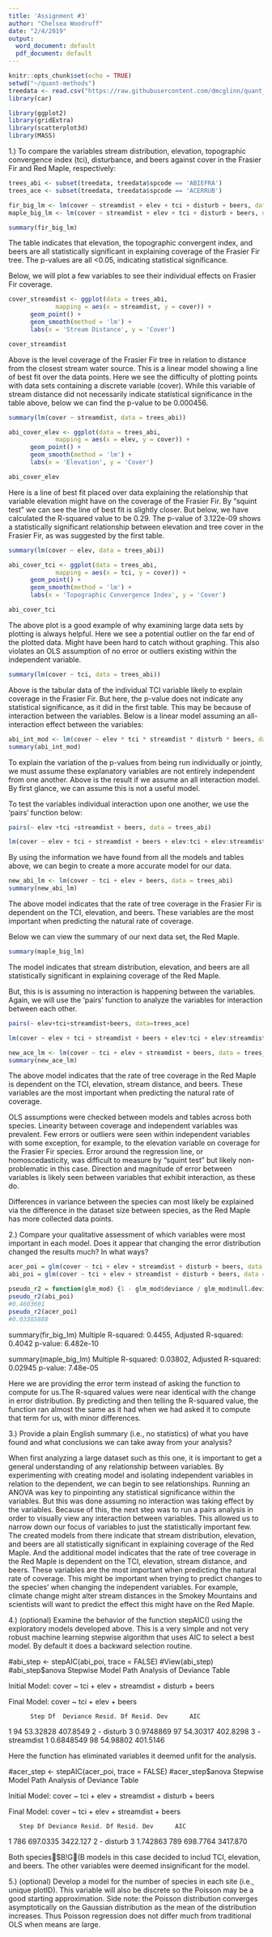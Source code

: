 ```yaml
---
title: 'Assignment #3'
author: "Chelsea Woodruff"
date: "2/4/2019"
output:
  word_document: default
  pdf_document: default
---
```


```r
knitr::opts_chunk$set(echo = TRUE)
setwd("~/quant-methods")
treedata <- read.csv("https://raw.githubusercontent.com/dmcglinn/quant_methods/gh-pages/data/treedata.csv")
library(car)
```
```r
library(ggplot2)
library(gridExtra)
library(scatterplot3d)
library(MASS)
```

1.) To compare the variables stream distribution, elevation, topographic convergence index (tci), disturbance, and beers against cover in the Frasier Fir and Red Maple, respectively:
```r
trees_abi <- subset(treedata, treedata$spcode == 'ABIEFRA')
trees_ace <- subset(treedata, treedata$spcode == 'ACERRUB')

fir_big_lm <- lm(cover ~ streamdist + elev + tci + disturb + beers, data = trees_abi)
maple_big_lm <- lm(cover ~ streamdist + elev + tci + disturb + beers, data = trees_ace)
```
```r
summary(fir_big_lm)
```
The table indicates that elevation, the topographic convergent index, and beers are all statistically significant in explaining coverage of the Frasier Fir tree. The p-values are all <0.05, indicating statistical significance.

Below, we will plot a few variables to see their individual effects on Frasier Fir coverage.

```r
cover_streamdist <- ggplot(data = trees_abi, 
             mapping = aes(x = streamdist, y = cover)) + 
      geom_point() + 
      geom_smooth(method = 'lm') + 
      labs(x = 'Stream Distance', y = 'Cover')

cover_streamdist

```
Above is the level coverage of the Frasier Fir tree in relation to distance from the closest stream water source. This is a linear model showing a line of best fit over the data points. Here we see the difficulty of plotting points with data sets containing a discrete variable (cover). While this variable of stream distance did not necessarily indicate statistical significance in the table above, below we can find the p-value to be 0.000456. 
```r
summary(lm(cover ~ streamdist, data = trees_abi))
```

```r
abi_cover_elev <- ggplot(data = trees_abi, 
             mapping = aes(x = elev, y = cover)) + 
      geom_point() + 
      geom_smooth(method = 'lm') + 
      labs(x = 'Elevation', y = 'Cover')

abi_cover_elev

```
Here is a line of best fit placed over data explaining the relationship that variable elevation might have on the coverage of the Frasier Fir. By "squint test" we can see the line of best fit is slightly closer. But below, we have calculated the R-squared value to be 0.29. The p-value of 3.122e-09 shows a statistically significant relationship between elevation and tree cover in the Frasier Fir, as was suggested by the first table.
```r
summary(lm(cover ~ elev, data = trees_abi))
```
```r
abi_cover_tci <- ggplot(data = trees_abi, 
             mapping = aes(x = tci, y = cover)) + 
      geom_point() + 
      geom_smooth(method = 'lm') + 
      labs(x = 'Topographic Convergence Index', y = 'Cover')

abi_cover_tci
```
The above plot is a good example of why examining large data sets by plotting is always helpful. Here we see a potential outlier on the far end of the plotted data. Might have been hard to catch without graphing. This also violates an OLS assumption of no error or outliers existing within the independent variable. 
```r
summary(lm(cover ~ tci, data = trees_abi))
```
Above is the tabular data of the individual TCI variable likely to explain coverage in the Frasier Fir. But here, the p-value does not indicate any statistical significance, as it did in the first table. This may be because of interaction between the variables. Below is a linear model assuming an all-interaction effect between the variables:
```r
abi_int_mod <- lm(cover ~ elev * tci * streamdist * disturb * beers, data=trees_abi)
summary(abi_int_mod)
```
To explain the variation of the p-values from being run individually or jointly, we must assume these explanatory variables are not entirely independent from one another. Above is the result if we assume an all interaction model. By first glance, we can assume this is not a useful model.

To test the variables individual interaction upon one another, we use the 'pairs' function below:
```r
pairs(~ elev +tci +streamdist + beers, data = trees_abi)
```
```r
lm(cover ~ elev + tci + streamdist + beers + elev:tci + elev:streamdist + elev:beers + tci:streamdist + tci:beers + streamdist:beers + elev:tci:streamdist:beers, data = trees_abi)
```
By using the information we have found from all the models and tables above, we can begin to create a more accurate model for our data.
```r
new_abi_lm <- lm(cover ~ tci + elev + beers, data = trees_abi)
summary(new_abi_lm)
```
The above model indicates that the rate of tree coverage in the Frasier Fir is dependent on the TCI, elevation, and beers. These variables are the most important when predicting the natural rate of coverage.

Below we can view the summary of our next data set, the Red Maple.
```r
summary(maple_big_lm)
```
The model indicates that stream distribution, elevation, and beers are all statistically significant in explaining coverage of the Red Maple.

But, this is is assuming no interaction is happening between the variables.
Again, we will use the 'pairs' function to analyze the variables for interaction between each other. 

```r
pairs(~ elev+tci+streamdist+beers, data=trees_ace)
```
```r
lm(cover ~ elev + tci + streamdist + beers + elev:tci + elev:streamdist + elev:beers + tci:streamdist + tci:beers + streamdist:beers + elev:tci:streamdist:beers, data = trees_ace)
```
```r
new_ace_lm <- lm(cover ~ tci + elev + streamdist + beers, data = trees_ace)
summary(new_ace_lm)
```
The above model indicates that the rate of tree coverage in the Red Maple is dependent on the TCI, elevation, stream distance, and beers. These variables are the most important when predicting the natural rate of coverage.

OLS assumptions were checked between models and tables across both species. Linearity between coverage and independent variables was prevalent. Few errors or outliers were seen within independent variables with some exception, for example, to the elevation variable on coverage for the Frasier Fir species. Error around the regression line, or homoscedasticity, was difficult to measure by "squint test" but likely non-problematic in this case. Direction and magnitude of error between variables is likely seen between variables that exhibit interaction, as these do.

Differences in variance between the species can most likely be explained via the difference in the dataset size between species, as the Red Maple has more collected data points.

2.) Compare your qualitative assessment of which variables were most important in each model. Does it appear that changing the error distribution changed the results much? In what ways?
```r
acer_poi = glm(cover ~ tci + elev + streamdist + disturb + beers, data = trees_ace, family='poisson')
abi_poi = glm(cover ~ tci + elev + streamdist + disturb + beers, data = trees_abi, family='poisson')
```
```r
pseudo_r2 = function(glm_mod) {1 - glm_mod$deviance / glm_mod$null.deviance}
pseudo_r2(abi_poi)
#0.4603601
pseudo_r2(acer_poi)
#0.03385888
```
summary(fir_big_lm)
Multiple R-squared:  0.4455,	Adjusted R-squared:  0.4042 
 p-value: 6.482e-10

summary(maple_big_lm)
Multiple R-squared:  0.03802,	Adjusted R-squared:  0.02945 
 p-value: 7.48e-05

Here we are providing the error term instead of asking the function to compute for us.The R-squared values were near identical with the change in error distribution. By predicting and then telling the R-squared value, the function ran almost the same as it had when we had asked it to compute that term for us, with minor differences.

3.) Provide a plain English summary (i.e., no statistics) of what you have found and what conclusions we can take away from your analysis?

When first analyzing a large dataset such as this one, it is important to get a general understanding of any relationship between variables. By experimenting with creating model and isolating independent variables in relation to the dependent, we can begin to see relationships. Running an ANOVA was key to pinpointing any statistical significance within the variables. But this was done assuming no interaction was taking effect by the variables. Because of this, the next step was to run a pairs analysis in order to visually view any interaction between variables. This allowed us to narrow down our focus of variables to just the statistically important few. The created models from there indicate that stream distribution, elevation, and beers are all statistically significant in explaining coverage of the Red Maple. And the additional model indicates that the rate of tree coverage in the Red Maple is dependent on the TCI, elevation, stream distance, and beers. These variables are the most important when predicting the natural rate of coverage. This might be important when trying to predict changes to the species' when changing the independent variables. For example, climate change might alter stream distances in the Smokey Mountains and scientists will want to predict the effect this might have on the Red Maple.

4.) (optional) Examine the behavior of the function stepAIC() using the exploratory models developed above. This is a very simple and not very robust machine learning stepwise algorithm that uses AIC to select a best model. By default it does a backward selection routine.

#abi_step <- stepAIC(abi_poi, trace = FALSE)
#View(abi_step)
#abi_step$anova
Stepwise Model Path 
Analysis of Deviance Table

Initial Model:
cover ~ tci + elev + streamdist + disturb + beers

Final Model:
cover ~ tci + elev + beers


          Step Df  Deviance Resid. Df Resid. Dev      AIC
1                                  94   53.32828 407.8549
2    - disturb  3 0.9748869        97   54.30317 402.8298
3 - streamdist  1 0.6848549        98   54.98802 401.5146

Here the function has eliminated variables it deemed unfit for the analysis.


#acer_step <- stepAIC(acer_poi, trace = FALSE)
#acer_step$anova
Stepwise Model Path 
Analysis of Deviance Table

Initial Model:
cover ~ tci + elev + streamdist + disturb + beers

Final Model:
cover ~ tci + elev + streamdist + beers


       Step Df Deviance Resid. Df Resid. Dev      AIC
1                             786   697.0335 3422.127
2 - disturb  3 1.742863       789   698.7764 3417.870

Both species$B!G(B models in this case decided to includ TCI, elevation, and beers. The other variables were deemed insignificant for the model.

5.) (optional) Develop a model for the number of species in each site (i.e., unique plotID). This variable will also be discrete so the Poisson may be a good starting approximation. Side note: the Poisson distribution converges asymptotically on the Gaussian distribution as the mean of the distribution increases. Thus Poisson regression does not differ much from traditional OLS when means are large.
